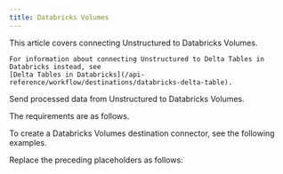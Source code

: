 ```yaml
---
title: Databricks Volumes
---
```


<Tip>
    This article covers connecting Unstructured to Databricks Volumes.
    
    For information about connecting Unstructured to Delta Tables in Databricks instead, see 
    [Delta Tables in Databricks](/api-reference/workflow/destinations/databricks-delta-table).
</Tip>


<FirstTimeAPIDestinationConnector />

Send processed data from Unstructured to Databricks Volumes.

The requirements are as follows.


<DatabricksVolumesPrerequisites />

To create a Databricks Volumes destination connector, see the following examples.


<CodeGroup>
    <DatabricksVolumesSDK />
    <DatabricksVolumesAPIRESTCreate />
</CodeGroup>

Replace the preceding placeholders as follows:


<DatabricksVolumesAPIPlaceholders />

